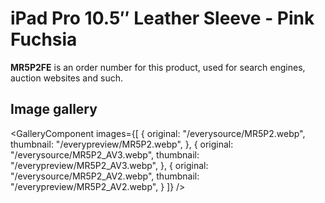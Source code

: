 
# iPad Pro 10.5″ Leather Sleeve - Pink Fuchsia

<Callout type='info' emoji='👉🏻'>**MR5P2FE** is an order number for this product, used for search engines, auction websites and such.</Callout>

## Image gallery

<GalleryComponent
    images={[
      {
        original: "/everysource/MR5P2.webp",
        thumbnail: "/everypreview/MR5P2.webp",
      },
      {
        original: "/everysource/MR5P2_AV3.webp",
        thumbnail: "/everypreview/MR5P2_AV3.webp",
      },
      {
        original: "/everysource/MR5P2_AV2.webp",
        thumbnail: "/everypreview/MR5P2_AV2.webp",
      }
    ]}
  />
